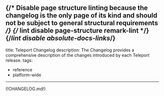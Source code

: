 {/* Disable page structure linting because the changelog is the only page of its
kind and should not be subject to general structural requirements */}
{/* lint disable page-structure remark-lint */}
{/*lint disable absolute-docs-links*/}
---
title: Teleport Changelog
description: The Changelog provides a comprehensive description of the changes introduced by each Teleport release.
tags:
 - reference
 - platform-wide
---

(!CHANGELOG.md!)
